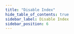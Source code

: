 ```yaml
---
title: "Disable Index"
hide_table_of_contents: true
sidebar_label: Disable Index
sidebar_position: 6
---
```





<LanguageSwitcher supportedLanguages={supportedLanguages} />

<LanguageContent language="csharp">
   <DisableIndexCsharp />
</LanguageContent>

<LanguageContent language="java">
   <DisableIndexJava />
</LanguageContent>

<LanguageContent language="python">
   <DisableIndexPython />
</LanguageContent>

<LanguageContent language="php">
   <DisableIndexPhp />
</LanguageContent>

<LanguageContent language="nodejs">
   <DisableIndexNodejs />
</LanguageContent>


<!---
### Indexes
- [What are Indexes](../../../../indexes/what-are-indexes)
- [Creating and Deploying Indexes](../../../../indexes/creating-and-deploying)
- [Index Administration](../../../../indexes/index-administration)
- [Enable Index](../../../../client-api/operations/maintenance/indexes/enable-index)

### Operations
- [What are operations](../../../../client-api/operations/what-are-operations)
- [How to Enable Index](../../../../client-api/operations/maintenance/indexes/enable-index)
- [How to Pause Index Until Restart](../../../../client-api/operations/maintenance/indexes/stop-index)


-->